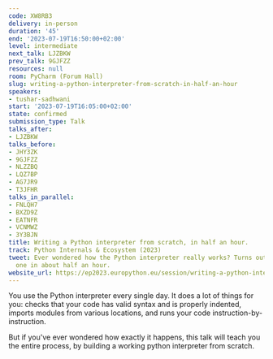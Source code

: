 ```yaml
---
code: XW8RB3
delivery: in-person
duration: '45'
end: '2023-07-19T16:50:00+02:00'
level: intermediate
next_talk: LJZBKW
prev_talk: 9GJFZZ
resources: null
room: PyCharm (Forum Hall)
slug: writing-a-python-interpreter-from-scratch-in-half-an-hour
speakers:
- tushar-sadhwani
start: '2023-07-19T16:05:00+02:00'
state: confirmed
submission_type: Talk
talks_after:
- LJZBKW
talks_before:
- JHY3ZK
- 9GJFZZ
- NLZZBQ
- LQZ7BP
- AG7JR9
- T3JFHR
talks_in_parallel:
- FNLQH7
- BXZD9Z
- EATNFR
- VCNMWZ
- 3Y3BJN
title: Writing a Python interpreter from scratch, in half an hour.
track: Python Internals & Ecosystem (2023)
tweet: Ever wondered how the Python interpreter really works? Turns out you can build
  one in about half an hour.
website_url: https://ep2023.europython.eu/session/writing-a-python-interpreter-from-scratch-in-half-an-hour
---
```


You use the Python interpreter every single day. It does a lot of things for you: checks that your code has valid syntax and is properly indented, imports modules from various locations, and runs your code instruction-by-instruction.

But if you've ever wondered how exactly it happens, this talk will teach you the entire process, by building a working python interpreter from scratch.
